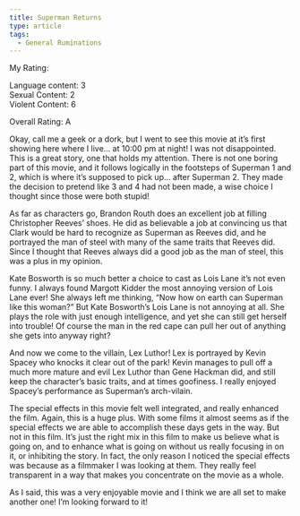 ```yaml
---
title: Superman Returns
type: article
tags:
  - General Ruminations
---
```


My Rating:

Language content: 3  
Sexual Content: 2  
Violent Content: 6

Overall Rating: A

Okay, call me a geek or a dork, but I went to see this movie at it’s first showing here where I live… at 10:00 pm at night! I was not disappointed. This is a great story, one that holds my attention. There is not one boring part of this movie, and it follows logically in the footsteps of Superman 1 and 2, which is where it’s supposed to pick up… after Superman 2. They made the decision to pretend like 3 and 4 had not been made, a wise choice I thought since those were both stupid!

As far as characters go, Brandon Routh does an excellent job at filling Christopher Reeves’ shoes. He did as believable a job at convincing us that Clark would be hard to recognize as Superman as Reeves did, and he portrayed the man of steel with many of the same traits that Reeves did. Since I thought that Reeves always did a good job as the man of steel, this was a plus in my opinion.

Kate Bosworth is so much better a choice to cast as Lois Lane it’s not even funny. I always found Margott Kidder the most annoying version of Lois Lane ever! She always left me thinking, “Now how on earth can Superman like this woman?” But Kate Bosworth’s Lois Lane is not annoying at all. She plays the role with just enough intelligence, and yet she can still get herself into trouble! Of course the man in the red cape can pull her out of anything she gets into anyway right?

And now we come to the villain, Lex Luthor! Lex is portrayed by Kevin Spacey who knocks it clear out of the park! Kevin manages to pull off a much more mature and evil Lex Luthor than Gene Hackman did, and still keep the character’s basic traits, and at times goofiness. I really enjoyed Spacey’s performance as Superman’s arch-vilain.

The special effects in this movie felt well integrated, and really enhanced the film. Again, this is a huge plus. With some films it almost seems as if the special effects we are able to accomplish these days gets in the way. But not in this film. It’s just the right mix in this film to make us believe what is going on, and to enhance what is going on without us really focusing in on it, or inhibiting the story. In fact, the only reason I noticed the special effects was because as a filmmaker I was looking at them. They really feel transparent in a way that makes you concentrate on the movie as a whole.

As I said, this was a very enjoyable movie and I think we are all set to make another one! I’m looking forward to it!
